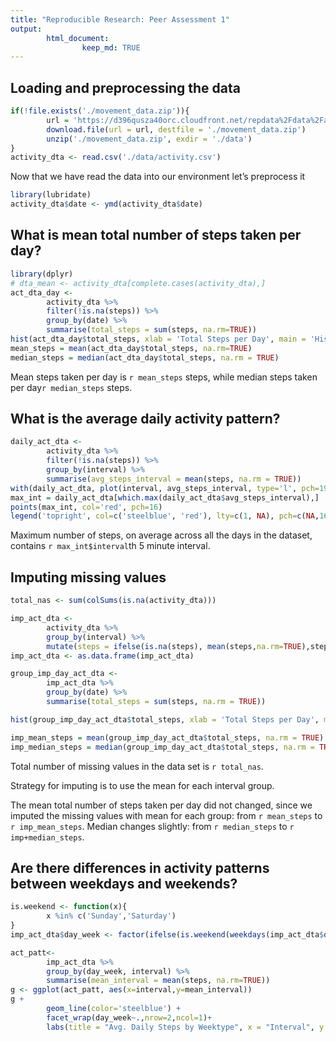 ```yaml
---
title: "Reproducible Research: Peer Assessment 1"
output: 
        html_document:
                keep_md: TRUE
---
```


## Loading and preprocessing the data     
```r
if(!file.exists('./movement_data.zip')){
        url = 'https://d396qusza40orc.cloudfront.net/repdata%2Fdata%2Factivity.zip'
        download.file(url = url, destfile = './movement_data.zip')
        unzip('./movement_data.zip', exdir = './data')
}
activity_dta <- read.csv('./data/activity.csv')
```

Now that we have read the data into our environment let's preprocess it
```r
library(lubridate)
activity_dta$date <- ymd(activity_dta$date)
```


## What is mean total number of steps taken per day?
```r
library(dplyr)
# dta_mean <- activity_dta[complete.cases(activity_dta),]
act_dta_day <- 
        activity_dta %>% 
        filter(!is.na(steps)) %>%
        group_by(date) %>% 
        summarise(total_steps = sum(steps, na.rm=TRUE))
hist(act_dta_day$total_steps, xlab = 'Total Steps per Day', main = 'Historgram of Total Steps per Day', col='steelblue')
mean_steps = mean(act_dta_day$total_steps, na.rm=TRUE)
median_steps = median(act_dta_day$total_steps, na.rm = TRUE)
```
Mean steps taken per day is `r mean_steps` steps, while median steps taken per day`r median_steps` steps.

## What is the average daily activity pattern?
```r
daily_act_dta <- 
        activity_dta %>%
        filter(!is.na(steps)) %>%
        group_by(interval) %>%
        summarise(avg_steps_interval = mean(steps, na.rm = TRUE))
with(daily_act_dta, plot(interval, avg_steps_interval, type='l', pch=19, xlab='5 min Intervals', ylab='Average Steps', main='Avg Steps per Interval',col='steelblue'))
max_int = daily_act_dta[which.max(daily_act_dta$avg_steps_interval),]
points(max_int, col='red', pch=16)
legend('topright', col=c('steelblue', 'red'), lty=c(1, NA), pch=c(NA,16), legend=c('average steps per 5 min interval', 'interval with max steps'))
```
Maximum number of steps, on average across all the days in the dataset, contains `r max_int$interval`th 5 minute interval.

## Imputing missing values
```r
total_nas <- sum(colSums(is.na(activity_dta)))

imp_act_dta <- 
        activity_dta %>%
        group_by(interval) %>%
        mutate(steps = ifelse(is.na(steps), mean(steps,na.rm=TRUE),steps))
imp_act_dta <- as.data.frame(imp_act_dta)

group_imp_day_act_dta <-
        imp_act_dta %>%
        group_by(date) %>%
        summarise(total_steps = sum(steps, na.rm = TRUE))

hist(group_imp_day_act_dta$total_steps, xlab = 'Total Steps per Day', main = 'Historgram of Total Steps per Day (Imputed)', col='steelblue')

imp_mean_steps = mean(group_imp_day_act_dta$total_steps, na.rm = TRUE)
imp_median_steps = median(group_imp_day_act_dta$total_steps, na.rm = TRUE)
```
Total number of missing values in the data set is `r total_nas`.  

Strategy for imputing is to use the mean for each interval group.

The mean total number of steps taken per day did not changed, since we imputed the missing values with mean for each group: from `r mean_steps` to `r imp_mean_steps`. Median changes slightly: from `r median_steps` to `r imp+median_steps`.

## Are there differences in activity patterns between weekdays and weekends?
```r
is.weekend <- function(x){
        x %in% c('Sunday','Saturday')
}
imp_act_dta$day_week <- factor(ifelse(is.weekend(weekdays(imp_act_dta$date)),'weekend','weekday'))

act_patt<-
        imp_act_dta %>%
        group_by(day_week, interval) %>%
        summarise(mean_interval = mean(steps, na.rm=TRUE))
g <- ggplot(act_patt, aes(x=interval,y=mean_interval))
g + 
        geom_line(color='steelblue') +
        facet_wrap(day_week~.,nrow=2,ncol=1)+ 
        labs(title = "Avg. Daily Steps by Weektype", x = "Interval", y = "No. of Steps")

```